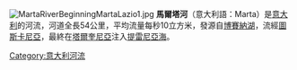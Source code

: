 [[File:MartaRiverBeginningMartaLazio1.jpg|thumb]]
'''馬爾塔河'''（意大利語：Marta）是[[意大利|意大利]]的河流，河道全長54公里，平均流量每秒10立方米，發源自[[博賽納湖|博賽納湖]]，流經[[圖斯卡尼亞|圖斯卡尼亞]]，最終在[[塔爾奎尼亞|塔爾奎尼亞]]注入[[提雷尼亞海|提雷尼亞海]]。

{{coord|42|14|N|11|42|E|display=title|region:IT_type:river_source:GNS-enwiki}}

{{Italy-geo-stub}}
[[Category:意大利河流|Category:意大利河流]]